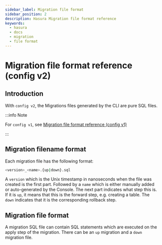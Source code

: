```yaml
---
sidebar_label: Migration file format
sidebar_position: 2
description: Hasura Migration file format reference
keywords:
  - hasura
  - docs
  - migration
  - file format
---
```


# Migration file format reference (config v2)

## Introduction

With `config v2`, the Migrations files generated by the CLI are pure SQL
files.

:::info Note

For `config v1`, see [Migration file format reference (config v1)](/migrations-metadata-seeds/legacy-configs/config-v1/reference/migration-file-format.mdx)

:::

## Migration filename format

Each migration file has the following format:

```bash
<version>_<name>.{up|down}.sql
```

A `version` which is the Unix timestamp in nanoseconds when the file was
created is the first part. Followed by a `name` which is either manually
added or auto-generated by the Console. The next part indicates what
step this is. If it is `up`, it means that this is the forward step,
e.g. creating a table. The `down` indicates that it is the corresponding
rollback step.

## Migration file format

A migration SQL file can contain SQL statements which are executed on
the apply step of the migration. There can be an `up` migration and a
`down` migration file.
